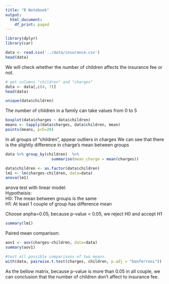 ```yaml
---
title: "R Notebook"
output:
  html_document:
    df_print: paged
---
```


```r
library(dplyr)
library(car)
```

```r
data <- read.csv('../data/insurance.csv')
head(data)
```
We will check whether the number of children affects the insurance fee or not.

```r
# get columns "children" and "charges"
data <- data[,c(4, 7)]
head(data)
```

```r
unique(data$children)
```

The number of children in a family can take values from 0 to 5

```r
boxplot(data$charges ~ data$children)
means <- tapply(data$charges, data$children, mean)
points(means, pch=20)
```

In all groups of "children", appear outliers in charges
We can see that there is the slightly difference in charge's mean between groups

```r
data %>% group_by(children)  %>%
                    summarise(mean_charge = mean(charges))
```



```r
data$children <- as.factor(data$children)
lm1 <- lm(charges~children, data=data) 
anova(lm1)
```

anova test with linear model:\
Hypotheisis:\
H0: The mean between groups is the same\
H1: At least 1 couple of group has difference mean\

Choose anpha=0.05, because p-value < 0.05, we reject H0 and accept H1

```r
summary(lm1)
```

Paired mean comparison:

```r
aov1 <- aov(charges~children, data=data) 
summary(aov1)
```

```r
#test all possible comparisons of two means. 
with(data, pairwise.t.test(charges, children, p.adj = "bonferroni"))
```
As the bellow matrix, because p-value is more than 0.05 in all couple, we can conclusion that the number of children don't affect to insurance fee.

